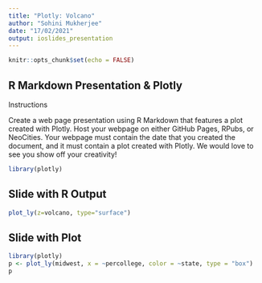 ```yaml
---
title: "Plotly: Volcano"
author: "Sohini Mukherjee"
date: "17/02/2021"
output: ioslides_presentation
---
```


```r
knitr::opts_chunk$set(echo = FALSE)
```

## R Markdown Presentation & Plotly

Instructions

Create a web page presentation using R Markdown that features a plot created with Plotly. 
Host your webpage on either GitHub Pages, RPubs, or NeoCities. 
Your webpage must contain the date that you created the document, and it must contain a plot created with Plotly. We would love to see you show off your creativity!




```r
library(plotly)
```

## Slide with R Output

```r
plot_ly(z=volcano, type="surface")
```

## Slide with Plot

```r
library(plotly)
p <- plot_ly(midwest, x = ~percollege, color = ~state, type = "box")
p
```

